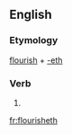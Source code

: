 ==English==

===Etymology===
[[flourish]] + [[-eth]]

===Verb===
{{infl|en|verb form}}

# {{archaic third-person singular of|flourish}}

[[fr:flourisheth]]